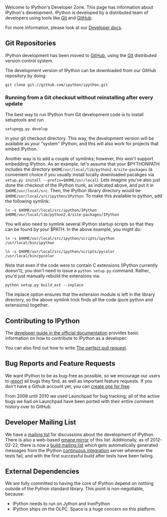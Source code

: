 Welcome to IPython's Developer Zone.  This page has information about IPython's development. IPython is developed by a distributed team of developers using tools like [http://git-scm.com Git] and [http://github.com GitHub].

For more information, please look at our [http://ipython.org/ipython-doc/dev/development/index.html Developer docs].

== Git Repositories ==

IPython development has been moved to [http://github.com/ipython GitHub], using the [http://git-scm.com Git] distributed version control system.

The development version of IPython can be downloaded from our GitHub repository by doing:

<pre>
git clone git://github.com/ipython/ipython.git
</pre>

=== Running from a Git checkout without reinstalling after every update ===

The best way to run IPython from Git development code is to install setuptools and run

<pre>
setupegg.py develop
</pre>

in your git checkout directory. This way, the development version will be available as your "system" IPython, and this will also work for projects that embed IPython.

Another way is to add a couple of symlinks; however, this won't support embedding IPython. As an example, let's assume that your $PYTHONPATH includes the directory <code>$HOME/usr/local/lib/python2.4/site-packages</code> (a convenient choice if you usually install locally downloaded pacakges via <code>setup.py install --prefix=$HOME/usr/local</code>).  Lets imagine you've also just done the checkout of the IPython trunk, as indicated above, and put it in <code>$HOME/usr/local/src</code>. Then, the IPython library directory would be <code>$HOME/usr/local/src/ipython/IPython</code>. To make this available to python, add the following symlink:

<pre>
ln -s $HOME/usr/local/src/ipython/IPython $HOME/usr/local/lib/python2.4/site-packages/IPython
</pre>

You will also need to symlink several IPython startup scripts so that they can be found by your $PATH. In the above example, you might do:

<pre>
ln -s $HOME/usr/local/src/ipython/scripts/ipython /usr/local/bin/ipython

ln -s $HOME/usr/local/src/ipython/scripts/pycolor /usr/local/bin/pycolor
</pre>

Note that even if the code were to contain C extensions (IPython currently doesn't), you don't need to issue a <code>python setup.py</code> command. Rather, you'd just manually rebuild the extensions via:

<pre>
python setup.py build_ext --inplace
</pre>

The inplace option ensures that the extension module is left in the library directory, so the above symlink trick finds all the code (pure python and extensions) together.

== Contributing to IPython ==

The [http://ipython.org/ipython-doc/dev/development/index.html developer guide in the official documentation] provides basic information on how to contribute to IPython as a developer.

You can also find out how to write [[The perfect pull request]].

== Bug Reports and Feature Requests ==

We want IPython to be as bug-free as possible, so we encourage our users to [http://github.com/ipython/ipython/issues report] all bugs they find, as well as important feature requests.  If you don't have a Github account yet, you can [https://github.com/signup/free create one for free].

From 2008 until 2010 we used Launchpad for bug tracking; all of the active bugs we had on Launchpad have been ported with their entire comment history over to GitHub.

== Developer Mailing List ==

We have a [http://projects.scipy.org/mailman/listinfo/ipython-dev mailing list] for discussions about the development of IPython.  There is also a web-based [http://news.gmane.org/thread.php?group=gmane.comp.python.ipython.devel gmane mirror] of this list. Additionally, as of 2012-02-22, there is now a [http://lists.ipython.org/listinfo.cgi/ipython-build-ipython.org build mailing list] which gets automatically generated messages from the IPython [https://jenkins.shiningpanda.com/ipython/ continuous integration] server whenever the tests fail, and with the first successful build after tests have been failing.

== External Dependencies ==

We are fully committed to having the core of IPython depend on nothing outside of the Python standard library. This point is non-negotiable, because:

* IPython needs to run on Jython and IronPython
* IPython ships on the OLPC. Space is a huge concern on this platform.